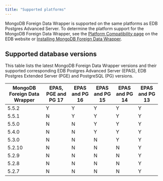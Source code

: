 ```yaml
---
title: "Supported platforms"
---
```


MongoDB Foreign Data Wrapper is supported on the same platforms as EDB Postgres Advanced Server. To determine the platform support for the MongoDB Foreign Data Wrapper, see the [Platform Compatibility page](https://www.enterprisedb.com/platform-compatibility#epas) on the EDB website or [Installing MongoDB Foreign Data Wrapper](./installing).

## Supported database versions
 
 This table lists the latest MongoDB Foreign Data Wrapper versions and their supported corresponding EDB Postgres Advanced Server (EPAS), EDB Postgres Extended Server (PGE) and PostgreSQL (PG) versions.

| MongoDB Foreign Data Wrapper | EPAS, PGE and PG 17 | EPAS and PG 16 | EPAS and PG 15 | EPAS and PG 14 | EPAS and PG 13 |
|------------------------------|---------------------|----------------|----------------|----------------|----------------|
| 5.5.2                        | Y                   | Y              | Y              | Y              | Y              |
| 5.5.1                        | N                   | Y              | Y              | Y              | Y              |
| 5.5.0                        | N                   | N              | Y              | Y              | Y              |
| 5.4.0                        | N                   | N              | Y              | Y              | Y              |
| 5.3.0                        | N                   | N              | N              | Y              | Y              |
| 5.2.10                       | N                   | N              | N              | N              | Y              |
| 5.2.9                        | N                   | N              | N              | N              | Y              |
| 5.2.8                        | N                   | N              | N              | N              | Y              |
| 5.2.7                        | N                   | N              | N              | N              | Y              |
